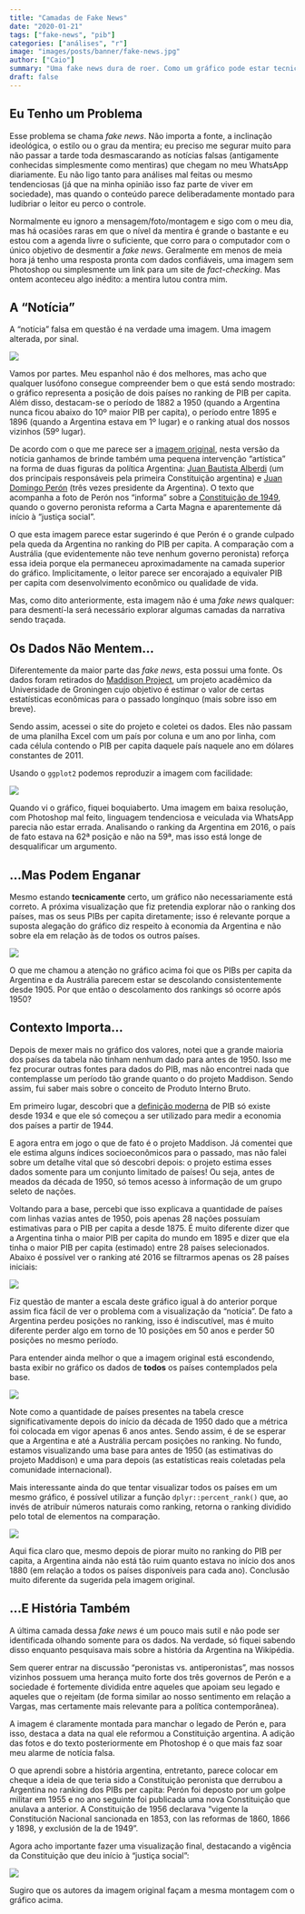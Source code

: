 ```yaml
---
title: "Camadas de Fake News"
date: "2020-01-21"
tags: ["fake-news", "pib"]
categories: ["análises", "r"]
image: "images/posts/banner/fake-news.jpg"
author: ["Caio"]
summary: "Uma fake news dura de roer. Como um gráfico pode estar tecnicamente certo e ao mesmo tempo não ser correto."
draft: false
---
```


## Eu Tenho um Problema

Esse problema se chama *fake news*. Não importa a fonte, a inclinação
ideológica, o estilo ou o grau da mentira; eu preciso me segurar muito
para não passar a tarde toda desmascarando as notícias falsas
(antigamente conhecidas simplesmente como mentiras) que chegam no meu
WhatsApp diariamente. Eu não ligo tanto para análises mal feitas ou
mesmo tendenciosas (já que na minha opinião isso faz parte de viver em
sociedade), mas quando o conteúdo parece deliberadamente montado para
ludibriar o leitor eu perco o controle.

Normalmente eu ignoro a mensagem/foto/montagem e sigo com o meu dia, mas
há ocasiões raras em que o nível da mentira é grande o bastante e eu
estou com a agenda livre o suficiente, que corro para o computador
com o único objetivo de desmentir a *fake news*. Geralmente em menos de
meia hora já tenho uma resposta pronta com dados confiáveis, uma imagem
sem Photoshop ou simplesmente um link para um site de *fact-checking*.
Mas ontem aconteceu algo inédito: a mentira lutou contra mim.

## A “Notícia”

A “notícia” falsa em questão é na verdade uma imagem. Uma imagem
alterada, por sinal.

<img src="/blog/2020-01-21-fake-news_files/photo_2020-01-21_12-37-31.jpg" style="display: block; margin: auto;" />

Vamos por partes. Meu espanhol não é dos melhores, mas acho que qualquer
lusófono consegue compreender bem o que está sendo mostrado: o gráfico
representa a posição de dois países no ranking de PIB per capita. Além
disso, destacam-se o período de 1882 a 1950 (quando a Argentina nunca
ficou abaixo do 10º maior PIB per capita), o período entre 1895 e 1896
(quando a Argentina estava em 1º lugar) e o ranking atual dos nossos
vizinhos (59º lugar).

De acordo com o que me parece ser a [imagem
original](https://twitter.com/rcas1/status/1068171172766994432), nesta
versão da notícia ganhamos de brinde também uma pequena intervenção
“artística” na forma de duas figuras da política Argentina: [Juan
Bautista Alberdi](https://pt.wikipedia.org/wiki/Juan_Bautista_Alberdi)
(um dos principais responsáveis pela primeira Constituição argentina) e
[Juan Domingo
Perón](https://pt.wikipedia.org/wiki/Juan_Domingo_Per%C3%B3n) (três
vezes presidente da Argentina). O texto que acompanha a foto de Perón
nos “informa” sobre a [Constituição
de 1949](https://pt.wikipedia.org/wiki/Constituição_Argentina#A_Constituição_de_53_e_a_história_política_argentina),
quando o governo peronista reforma a Carta Magna e aparentemente dá
início à “justiça social”.

O que esta imagem parece estar sugerindo é que Perón é o grande culpado
pela queda da Argentina no ranking do PIB per capita. A comparação com a
Austrália (que evidentemente não teve nenhum governo peronista) reforça
essa ideia porque ela permaneceu aproximadamente na camada superior do
gráfico. Implicitamente, o leitor parece ser encorajado a equivaler PIB
per capita com desenvolvimento econômico ou qualidade de vida.

Mas, como dito anteriormente, esta imagem não é uma *fake news*
qualquer: para desmentí-la será necessário explorar algumas camadas da
narrativa sendo traçada.

## Os Dados Não Mentem…

Diferentemente da maior parte das *fake news*, esta possui uma fonte. Os
dados foram retirados do [Maddison
Project](https://www.rug.nl/ggdc/historicaldevelopment/maddison/releases/maddison-project-database-2018),
um projeto acadêmico da Universidade de Groningen cujo objetivo é
estimar o valor de certas estatísticas econômicas para o passado
longínquo (mais sobre isso em breve).

Sendo assim, acessei o site do projeto e coletei os dados. Eles não
passam de uma planilha Excel com um país por coluna e um ano por linha,
com cada célula contendo o PIB per capita daquele país naquele ano em
dólares constantes de 2011.

Usando o `ggplot2` podemos reproduzir a imagem com facilidade:

<img src="/blog/2020-01-21-fake-news_files/figure-gfm/unnamed-chunk-2-1.png" style="display: block; margin: auto;" />

Quando vi o gráfico, fiquei boquiaberto. Uma imagem em baixa resolução,
com Photoshop mal feito, linguagem tendenciosa e veiculada via WhatsApp
parecia não estar errada. Analisando o ranking da Argentina em 2016, o
país de fato estava na 62ª posição e não na 59ª, mas isso está longe de
desqualificar um argumento.

## …Mas Podem Enganar

Mesmo estando **tecnicamente** certo, um gráfico não necessariamente
está correto. A próxima visualização que fiz pretendia explorar não o ranking
dos países, mas os seus PIBs per capita diretamente; isso é relevante
porque a suposta alegação do gráfico diz respeito à economia da
Argentina e não sobre ela em relação às de todos os outros países.

<img src="/blog/2020-01-21-fake-news_files/figure-gfm/unnamed-chunk-3-1.png" style="display: block; margin: auto;" />

O que me chamou a atenção no gráfico acima foi que os PIBs per capita da
Argentina e da Austrália parecem estar se descolando consistentemente
desde 1905. Por que então o descolamento dos rankings só ocorre após
1950?

## Contexto Importa…

Depois de mexer mais no gráfico dos valores, notei que a grande maioria
dos países da tabela não tinham nenhum dado para antes de 1950. Isso me
fez procurar outras fontes para dados do PIB, mas não encontrei nada que
contemplasse um período tão grande quanto o do projeto Maddison. Sendo
assim, fui saber mais sobre o conceito de Produto Interno Bruto.

Em primeiro lugar, descobri que a [definição
moderna](https://en.wikipedia.org/wiki/Gross_domestic_product) de PIB só
existe desde 1934 e que ele só começou a ser utilizado para medir a
economia dos países a partir de 1944.

E agora entra em jogo o que de fato é o projeto Maddison. Já comentei
que ele estima alguns índices socioeconômicos para o passado, mas não
falei sobre um detalhe vital que só descobri depois: o projeto estima
esses dados somente para um conjunto limitado de países\! Ou seja, antes
de meados da década de 1950, só temos acesso à informação de um grupo
seleto de nações.

Voltando para a base, percebi que isso explicava a quantidade de países
com linhas vazias antes de 1950, pois apenas 28 nações possuíam
estimativas para o PIB per capita a desde 1875. É muito diferente dizer
que a Argentina tinha o maior PIB per capita do mundo em 1895 e dizer
que ela tinha o maior PIB per capita (estimado) entre 28 países
selecionados. Abaixo é possível ver o ranking até 2016 se filtrarmos
apenas os 28 países iniciais:

<img src="/blog/2020-01-21-fake-news_files/figure-gfm/unnamed-chunk-4-1.png" style="display: block; margin: auto;" />

Fiz questão de manter a escala deste gráfico igual à do anterior porque
assim fica fácil de ver o problema com a visualização da “notícia”. De
fato a Argentina perdeu posições no ranking, isso é indiscutível, mas é
muito diferente perder algo em torno de 10 posições em 50 anos e perder
50 posições no mesmo período.

Para entender ainda melhor o que a imagem original está escondendo,
basta exibir no gráfico os dados de **todos** os países contemplados
pela base.

<img src="/blog/2020-01-21-fake-news_files/figure-gfm/unnamed-chunk-5-1.png" style="display: block; margin: auto;" />

Note como a quantidade de países presentes na tabela cresce
significativamente depois do início da década de 1950 dado que a métrica
foi colocada em vigor apenas 6 anos antes. Sendo assim, é de se esperar
que a Argentina e até a Austrália percam posições no ranking. No fundo,
estamos visualizando uma base para antes de 1950 (as estimativas do
projeto Maddison) e uma para depois (as estatísticas reais coletadas
pela comunidade internacional).

Mais interessante ainda do que tentar visualizar todos os países em um
mesmo gráfico, é possível utilizar a função `dplyr::percent_rank()` que,
ao invés de atribuir números naturais como ranking, retorna o ranking
dividido pelo total de elementos na comparação.

<img src="/blog/2020-01-21-fake-news_files/figure-gfm/unnamed-chunk-6-1.png" style="display: block; margin: auto;" />

Aqui fica claro que, mesmo depois de piorar muito no ranking do PIB per
capita, a Argentina ainda não está tão ruim quanto estava no início dos
anos 1880 (em relação a todos os países disponíveis para cada ano).
Conclusão muito diferente da sugerida pela imagem original.

## …E História Também

A última camada dessa *fake news* é um pouco mais sutil e não pode ser
identificada olhando somente para os dados. Na verdade, só fiquei
sabendo disso enquanto pesquisava mais sobre a história da Argentina na
Wikipédia.

Sem querer entrar na discussão “peronistas vs. antiperonistas”, mas
nossos vizinhos possuem uma herança muito forte dos três governos de
Perón e a sociedade é fortemente dividida entre aqueles que apoiam seu
legado e aqueles que o rejeitam (de forma similar ao nosso sentimento em
relação a Vargas, mas certamente mais relevante para a política
contemporânea).

A imagem é claramente montada para manchar o legado de Perón e, para
isso, destaca a data na qual ele reformou a Constituição argentina. A
adição das fotos e do texto posteriormente em Photoshop é o que mais faz
soar meu alarme de notícia falsa.

O que aprendi sobre a história argentina, entretanto, parece colocar em
cheque a ideia de que teria sido a Constituição peronista que derrubou a
Argentina no ranking dos PIBs per capita: Perón foi deposto por um golpe
militar em 1955 e no ano seguinte foi publicada uma nova Constituição que
anulava a anterior. A Constituição de 1956 declarava “vigente la
Constitución Nacional sancionada en 1853, con las reformas de 1860, 1866
y 1898, y exclusión de la de 1949”.

Agora acho importante fazer uma visualização final, destacando a
vigência da Constituição que deu início à “justiça social”:

<img src="/blog/2020-01-21-fake-news_files/figure-gfm/unnamed-chunk-7-1.png" style="display: block; margin: auto;" />

Sugiro que os autores da imagem original façam a mesma montagem com o
gráfico acima.
